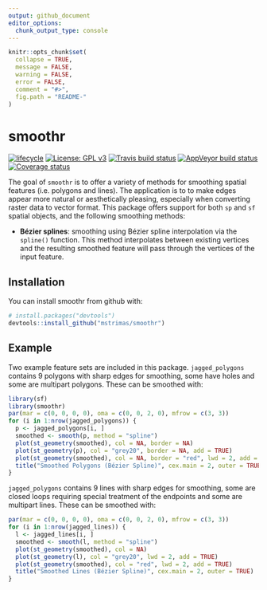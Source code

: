 ```yaml
---
output: github_document
editor_options: 
  chunk_output_type: console
---
```


<!-- README.md is generated from README.Rmd. Please edit that file -->

```r
knitr::opts_chunk$set(
  collapse = TRUE,
  message = FALSE,
  warning = FALSE,
  error = FALSE,
  comment = "#>",
  fig.path = "README-"
)
```

# smoothr

[![lifecycle](https://img.shields.io/badge/lifecycle-experimental-orange.svg)](https://www.tidyverse.org/lifecycle/#experimental)
[![License: GPL v3](https://img.shields.io/badge/License-GPL%20v3-blue.svg)](http://www.gnu.org/licenses/gpl-3.0)
[![Travis build status](https://travis-ci.org/mstrimas/smoothr.svg?branch=master)](https://travis-ci.org/mstrimas/smoothr)
[![AppVeyor build status](https://ci.appveyor.com/api/projects/status/github/mstrimas/smoothr?branch=master&svg=true)](https://ci.appveyor.com/project/mstrimas/smoothr)
[![Coverage status](https://codecov.io/gh/mstrimas/smoothr/branch/master/graph/badge.svg)](https://codecov.io/github/mstrimas/smoothr?branch=master)

The goal of `smoothr` is to offer a variety of methods for smoothing spatial features (i.e. polygons and lines). The application is to to make edges appear more natural or aesthetically pleasing, especially when converting raster data to vector format. This package offers support for both `sp` and `sf` spatial objects, and the following smoothing methods:

- **Bézier splines**: smoothing using Bézier spline interpolation via the `spline()` function. This method interpolates between existing vertices and the resulting smoothed feature will pass through the vertices of the input feature.

## Installation

You can install smoothr from github with:

```r
# install.packages("devtools")
devtools::install_github("mstrimas/smoothr")
```

## Example

Two example feature sets are included in this package. `jagged_polygons` contains 9 polygons with sharp edges for smoothing, some have holes and some are multipart polygons. These can be smoothed with:

```r
library(sf)
library(smoothr)
par(mar = c(0, 0, 0, 0), oma = c(0, 0, 2, 0), mfrow = c(3, 3))
for (i in 1:nrow(jagged_polygons)) {
  p <- jagged_polygons[i, ]
  smoothed <- smooth(p, method = "spline")
  plot(st_geometry(smoothed), col = NA, border = NA)
  plot(st_geometry(p), col = "grey20", border = NA, add = TRUE)
  plot(st_geometry(smoothed), col = NA, border = "red", lwd = 2, add = TRUE)
  title("Smoothed Polygons (Bézier Spline)", cex.main = 2, outer = TRUE)
}
```

`jagged_polygons` contains 9 lines with sharp edges for smoothing, some are closed loops requiring special treatment of the endpoints and some are multipart lines. These can be smoothed with:

```r
par(mar = c(0, 0, 0, 0), oma = c(0, 0, 2, 0), mfrow = c(3, 3))
for (i in 1:nrow(jagged_lines)) {
  l <- jagged_lines[i, ]
  smoothed <- smooth(l, method = "spline")
  plot(st_geometry(smoothed), col = NA)
  plot(st_geometry(l), col = "grey20", lwd = 2, add = TRUE)
  plot(st_geometry(smoothed), col = "red", lwd = 2, add = TRUE)
  title("Smoothed Lines (Bézier Spline)", cex.main = 2, outer = TRUE)
}
```
